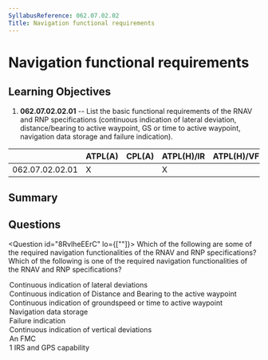 ```yaml
---
SyllabusReference: 062.07.02.02
Title: Navigation functional requirements
---
```


# Navigation functional requirements

## Learning Objectives

1. **062.07.02.02.01** -- List the basic functional requirements of the RNAV and
   RNP specifications (continuous indication of lateral deviation,
   distance/bearing to active waypoint, GS or time to active waypoint,
   navigation data storage and failure indication).

|                 | ATPL(A) | CPL(A) | ATPL(H)/IR | ATPL(H)/VFR | CPL(H) | IR  | CBIR(A) |
| --------------- | ------- | ------ | ---------- | ----------- | ------ | --- | ------- |
| 062.07.02.02.01 | X       |        | X          |             |        | X   |         |

## Summary

## Questions

<Question id="8RvlheEErC" lo={[""]}>
  <Text variant="multipleCorrect" select={5}>
    Which of the following are some of the required navigation functionalities
    of the RNAV and RNP specifications?
  </Text>
  <Text variant="oneCorrect">
    Which of the following is one of the required navigation functionalities of
    the RNAV and RNP specifications?
  </Text>
  <Option id="8RvlheEErC-1" correct>
    Continuous indication of lateral deviations
  </Option>
  <Option id="8RvlheEErC-2" correct>
    Continuous indication of Distance and Bearing to the active waypoint
  </Option>
  <Option id="8RvlheEErC-3" correct>
    Continuous indication of groundspeed or time to active waypoint
  </Option>
  <Option id="8RvlheEErC-4" correct>
    Navigation data storage
  </Option>
  <Option id="8RvlheEErC-5" correct>
    Failure indication
  </Option>
  <Option
    id="8RvlheEErC-6"
    why="PBN and RNAV are all about horizontal navigation, so no monitoring of vertical deviations is prescribed."
  >
    Continuous indication of vertical deviations
  </Option>
  <Option
    id="8RvlheEErC-7"
    why="PBN and RNAV do not specify an equipment list."
  >
    An FMC
  </Option>
  <Option
    id="8RvlheEErC-8"
    why="PBN and RNAV do not specify an equipment list."
  >
    1 IRS and GPS capability
  </Option>
</Question>
